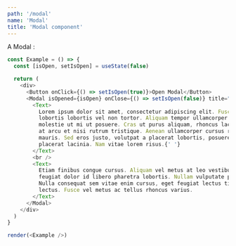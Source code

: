 ```yaml
---
path: '/modal'
name: 'Modal'
title: 'Modal component'
---
```


A Modal :

```js
const Example = () => {
  const [isOpen, setIsOpen] = useState(false)

  return (
    <div>
      <Button onClick={() => setIsOpen(true)}>Open Modal</Button>
      <Modal isOpened={isOpen} onClose={() => setIsOpen(false)} title="This is the modal's title">
        <Text>
          Lorem ipsum dolor sit amet, consectetur adipiscing elit. Fusce quis felis quis lorem
          lobortis lobortis vel non tortor. Aliquam tempor ullamcorper dolor vel ultricies. Etiam
          molestie ut mi ut posuere. Cras ut purus aliquam, rhoncus lacus quis, tristique mi. Nunc
          at arcu et nisi rutrum tristique. Aenean ullamcorper cursus rutrum. Praesent id maximus
          mauris. Sed eros justo, volutpat a placerat lobortis, posuere nec neque. Ut condimentum
          placerat lacinia. Nam vitae lorem risus.{' '}
        </Text>
        <br />
        <Text>
          Etiam finibus congue cursus. Aliquam vel metus at leo vestibulum rhoncus ac nec purus. Sed
          feugiat dolor id libero pharetra lobortis. Nullam vulputate pharetra odio ac malesuada.
          Nulla consequat sem vitae enim cursus, eget feugiat lectus tincidunt. Quisque at placerat
          lectus. Fusce vel metus ac tellus rhoncus varius.
        </Text>
      </Modal>
    </div>
  )
}

render(<Example />)
```
